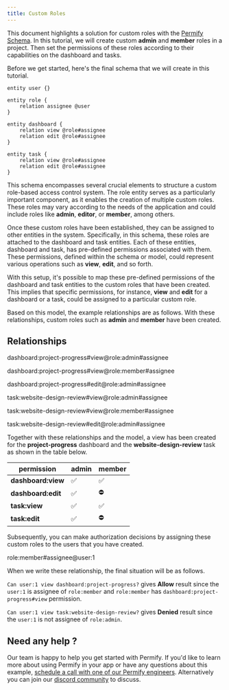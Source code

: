 ```yaml
---
title: Custom Roles
---
```


This document highlights a solution for custom roles with the [Permify Schema]. In this tutorial, we will create custom **admin** and **member** roles in a project. Then set the permissions of these roles according to their capabilities on the dashboard and tasks.

[Permify Schema]: ../../getting-started/modeling

Before we get started, here's the final schema that we will create in this tutorial.

```perm
entity user {}

entity role {
    relation assignee @user
}

entity dashboard {
    relation view @role#assignee
    relation edit @role#assignee
}

entity task {
    relation view @role#assignee
    relation edit @role#assignee
}
```

This schema encompasses several crucial elements to structure a custom role-based access control system. The role entity serves as a particularly important component, as it enables the creation of multiple custom roles. These roles may vary according to the needs of the application and could include roles like **admin**, **editor**, or **member**, among others.

Once these custom roles have been established, they can be assigned to other entities in the system. Specifically, in this schema, these roles are attached to the dashboard and task entities. Each of these entities, dashboard and task, has pre-defined permissions associated with them. These permissions, defined within the schema or model, could represent various operations such as **view**, **edit**, and so forth.

With this setup, it's possible to map these pre-defined permissions of the dashboard and task entities to the custom roles that have been created. This implies that specific permissions, for instance, **view** and **edit** for a dashboard or a task, could be assigned to a particular custom role.

Based on this model, the example relationships are as follows. With these relationships, custom roles such as **admin** and **member** have been created.

## Relationships

dashboard:project-progress#view@role:admin#assignee

dashboard:project-progress#view@role:member#assignee

dashboard:project-progress#edit@role:admin#assignee

task:website-design-review#view@role:admin#assignee

task:website-design-review#view@role:member#assignee

task:website-design-review#edit@role:admin#assignee

Together with these relationships and the model, a view has been created for the **project-progress** dashboard and the **website-design-review** task as shown in the table below.

| permission         | admin | member  |
|--------------------|-------|---------|
| **dashboard:view** | ✅     | ✅       |
| **dashboard:edit** | ✅     | ⛔       |
| **task:view**      | ✅     | ✅       |
| **task:edit**      | ✅     | ⛔       |


Subsequently, you can make authorization decisions by assigning these custom roles to the users that you have created.

role:member#assignee@user:1

When we write these relationship, the final situation will be as follows.

`Can user:1 view dashboard:project-progress?` gives **Allow** result since the `user:1` is assignee of `role:member` and `role:member` has `dashboard:project-progress#view` permission.

`Can user:1 view task:website-design-review?` gives **Denied** result since the `user:1` is not assignee of `role:admin`.


## Need any help ?

Our team is happy to help you get started with Permify. If you'd like to learn more about using Permify in your app or have any questions about this example, [schedule a call with one of our Permify engineers](https://calendly.com/d/cj79-kyf-b4z). Alternatively you can join our [discord community](https://discord.com/invite/MJbUjwskdH) to discuss.

